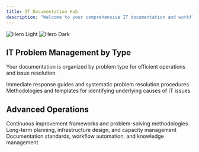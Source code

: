 ```yaml
---
title: IT Documentation Hub
description: "Welcome to your comprehensive IT documentation and workflow management system"
---
```


<img
  className="block dark:hidden"
  src="/images/hero-light.png"
  alt="Hero Light"
/>
<img
  className="hidden dark:block"
  src="/images/hero-dark.png"
  alt="Hero Dark"
/>

## IT Problem Management by Type

Your documentation is organized by problem type for efficient operations and issue resolution.

<CardGroup cols={2}>
  <Card
    title="Incident and Problem Management"
    icon="triangle-exclamation"
    href="/it-documentation/incident-management"
  >
    Immediate response guides and systematic problem resolution procedures
  </Card>
  <Card
    title="Root Cause Analysis"
    icon="magnifying-glass"
    href="/it-documentation/root-cause-analysis"
  >
    Methodologies and templates for identifying underlying causes of IT issues
  </Card>
</CardGroup>

## Advanced Operations

<CardGroup cols={2}>
  <Card
    title="Process Improvement and Problem Solving"
    icon="chart-line"
    href="/it-documentation/process-improvement"
  >
    Continuous improvement frameworks and problem-solving methodologies
  </Card>
  <Card
    title="Strategic Planning and Infrastructure"
    icon="building"
    href="/it-documentation/strategic-planning"
  >
    Long-term planning, infrastructure design, and capacity management
  </Card>
  <Card
    title="IT Documentation and Workflow"
    icon="file-text"
    href="/it-documentation/documentation-workflow"
  >
    Documentation standards, workflow automation, and knowledge management
  </Card>
</CardGroup>
